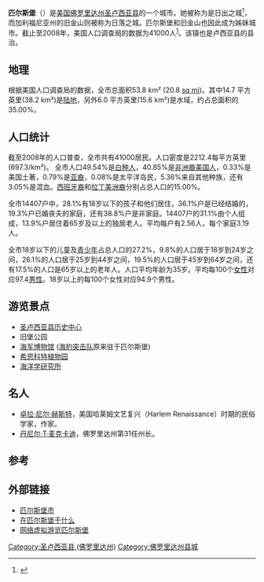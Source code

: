 {{Infobox Settlement
<!--See the Table at Infobox Settlement for all fields and descriptions of usage-->
<!-- Basic info  ---------------->
|official_name            = 佛罗里达州 匹尔斯堡
|other_name               = 
|native_name              = <!-- for cities whose native name is not in English -->
|nickname                 = 
|settlement_type          = [[市|市]]
|motto                    = 
<!-- images and maps  ----------->
|image_skyline            = 
|imagesize                = 
|image_caption            = 
|image_flag               = 
|flag_size                = 
|image_seal               = 
|seal_size                = 
|image_shield             = 
|shield_size              = 
|image_blank_emblem       = 
|blank_emblem_type        = 
|blank_emblem_size        = 
|image_map                = St._Lucie_County_Florida_Incorporated_and_Unincorporated_areas_Fort_Pierce_Highlighted.svg
|mapsize                  = 250x200px
|map_caption              = 匹尔斯堡在[[佛罗里达州|佛罗里达州]]的位置
|image_map1               = 
|mapsize1                 = 
|map_caption1             = 
|image_dot_map            = 
|dot_mapsize              = 
|dot_map_caption          = 
|dot_x                    = 
|dot_y                    = 
|pushpin_map              = <!-- the name of a location map as per http://en.wikipedia.org/wiki/Template:Location_map -->
|pushpin_label_position   = <!-- the position of the pushpin label: left, right, top, bottom, none -->
|pushpin_map_caption      = 
|pushpin_mapsize          = 
<!-- Location ------------------>
|subdivision_type         = [[国家列表|国家]]
|subdivision_name         = {{flag|United States}}
|subdivision_type1        = [[美国州份|州]]
|subdivision_name1        = [[佛罗里达州|佛罗里达州]]
|subdivision_type2        = [[佛罗里达州行政区划|县]]
|subdivision_name2        = [[圣卢西亚县_(佛罗里达州)|圣卢西亚县]]
|subdivision_type3        = 
|subdivision_name3        = 
|subdivision_type4        = 
|subdivision_name4        = 
<!-- Politics ----------------->
|government_footnotes     = 
|government_type          = 
|leader_title             = 
|leader_name              = 
|leader_title1            = <!-- for places with, say, both a mayor and a city manager -->
|leader_name1             = 
|leader_title2            = 
|leader_name2             = 
|leader_title3            = 
|leader_name3             = 
|leader_title4            = 
|leader_name4             = 
|established_title        = <!-- Settled -->
|established_date         = 
|established_title2       = <!-- Incorporated (town) -->
|established_date2        = 
|established_title3       = <!-- Incorporated (city) -->
|established_date3        = 
<!-- Area    --------------------->
|area_magnitude           = 
|unit_pref                =  Imperial
|area_footnotes           = 
|area_total_km2           = 53.8
|area_land_km2            = 38.2
|area_water_km2           = 15.6
|area_total_sq_mi         = 20.7
|area_land_sq_mi          = 14.7
|area_water_sq_mi         = 6
|area_water_percent       = 
|area_urban_km2           = 
|area_urban_sq_mi         = 
|area_metro_km2           = 
|area_metro_sq_mi         = 
|area_blank1_title        = 
|area_blank1_km2          = 
|area_blank1_sq_mi        = 
<!-- Population   ----------------------->
|population_as_of         = 2008
|population_footnotes     = 
|population_note          = 
|population_total         = 41,000
|population_density_km2   = 697.3
|population_density_sq_mi = 1812.4
|population_metro         = 400,121
|population_density_metro_km2     = 
|population_density_metro_sq_mi   = 
|population_urban                 = 
|population_density_urban_km2     = 
|population_density_urban_sq_mi   = 
|population_blank1_title          = 
|population_blank1                = 
|population_density_blank1_km2    = 
|population_density_blank1_sq_mi  = 
<!-- General information  --------------->
|timezone                 = [[北美东部时区|东部 (EST)]]
|utc_offset               = -5
|timezone_DST             = EDT
|utc_offset_DST           = -4
|coordinates_display = display=inline,title
|latd = 27 |latm = 26 |lats = 20 |latNS = N
|longd = 80 |longm = 20 |longs = 8 |longEW = W
|elevation_footnotes      = <!--for references: use <ref> tags-->
|elevation_m              = 5
|elevation_ft             = 16
<!-- Area/postal codes & others -------->
|postal_code_type         = 
|postal_code              = 
|area_code                = 
|blank_name               = 
|blank_info               = 
|blank1_name              = 
|blank1_info              = 
|website                  = 
|footnotes                = 
}}

'''匹尔斯堡'''（{{lang|en|Fort Pierce}}）是[[美国|美国]][[佛罗里达州|佛罗里达州]][[圣卢西亚县_(佛罗里达州)|圣卢西亚县]]的一个城市。她被称为是日出之城<ref name="">{{cite web | language = 中文 | publisher = 佛罗里达旅游局中国代表处 | title = 阳光之州 | url = http://www.visitflorida.com.cn/destinations/index_12.html | author =  | date =  | accessdate =  | archive-url = https://web.archive.org/web/20090527235735/http://www.visitflorida.com.cn/destinations/index_12.html | archive-date = 2009-05-27 | dead-url = yes }}</ref>，而加利福尼亚州的旧金山则被称为日落之城。匹尔斯堡和旧金山也因此成为姊妹城市。截止至2008年，美国人口调查局的数据为41000人<sup>[https://web.archive.org/web/20060215092654/http://www.census.gov/popest/cities/tables/SUB-EST2004-04-12.xls]</sup>。该镇也是卢西亚县的县治{{GR|6}}。
==地理==
根据美国人口调查局的数据，全市总面积53.8 km² (20.8 [[平方英里|sq mi]])。其中14.7 平方英里(38.2 km²)是[[陆地|陆地]]，另外6.0 平方英里(15.6 km²)是水域，约占总面积的35.00%。

==人口统计==
截至2008年的人口普查，全市共有41000居民。人口密度是2212.4每平方英里(697.3/km²)。 全市人口49.54%是[[白种人|白种人]]，40.85%是[[非洲裔美国人|非洲裔美国人]]，0.33%是美国土著，0.79%是[[亚裔美国人|亚裔]]，0.08%是太平洋岛民，5.36%来自其他种族，还有3.05%是混血。[[西班牙裔|西班牙裔]]和[[拉丁美洲裔|拉丁美洲裔]]分别占总人口的15.00%。

全市14407户中，28.1%有18岁以下的孩子和他们居住，36.1%户是已经结婚的，19.3%户已婚丧夫的家庭，还有38.8%户是非家庭。14407户的31.1%由个人组成，13.9%户居住着65岁及以上的独居老人。平均每户有2.56人，每个家庭3.19人。

全市18岁以下的儿童及[[青少年|青少年]]占总人口的27.2%，9.8%的人口居于18岁到24岁之间，26.1%的人口居于25岁到44岁之间，19.5%的人口居于45岁到64岁之间，还有17.5%的人口是65岁以上的老年人。人口平均年龄为35岁。平均每100个[[女性|女性]]对应97.4[[男性|男性]]。18岁以上的每100个女性对应94.9个男性。

==游览景点==
* [https://web.archive.org/web/20090321122452/http://www.st-lucie.lib.fl.us/museum/ 圣卢西亚县历史中心]
* 旧堡公园
* [http://navysealmuseum.com/ 海军博物馆]{{Wayback|url=http://navysealmuseum.com/ |date=20090802202953 }} ([[海豹突击队|海豹突击队]]原来驻于匹尔斯堡)
* [[希思科特植物园|希思科特植物园]]
* [[海洋学研究所|海洋学研究所]]

==名人==
* [[卓拉·尼尔·赫斯特|卓拉·尼尔·赫斯特]]，美国哈莱姆文艺复兴（Harlem Renaissance）时期的民俗学家，作家。
* [[丹尼尔·T·麦克卡迪|丹尼尔·T·麦克卡迪]]，佛罗里达州第31任州长。

==参考==
{{reflist}}

==外部链接==
* [https://web.archive.org/web/20110506051325/http://www.ci.fort-pierce.fl.us/ 匹尔斯堡市]
* [https://web.archive.org/web/20070928161238/http://www.co.st-lucie.fl.us/tourism/fort_pierce.html 在匹尔斯堡干什么]
* [http://i-ota.net/a_tour_of_downtown.htm 网络虚拟游览匹尔斯堡]{{Wayback|url=http://i-ota.net/a_tour_of_downtown.htm |date=20090627065351 }}

{{聖盧西亞縣 (佛羅里達州)}}
{{Florida}}

[[Category:圣卢西亚县_(佛罗里达州)|Category:圣卢西亚县 (佛罗里达州)]]
[[Category:佛罗里达州县城|Category:佛罗里达州县城]]